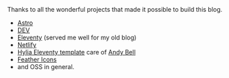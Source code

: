 
<PageLayout title="Thanks">
Thanks to all the wonderful projects that made it possible to build this blog.

- [Astro](https://astro.build)
- [DEV](https://dev.to)
- [Eleventy](https://www.11ty.dev/) (served me well for my old blog)
- [Netlify](https://www.netlify.com)
- [Hylia Eleventy template](https://github.com/hankchizljaw/hylia) care of [Andy
  Bell](https://piccalil.li/)
- [Feather Icons](https://feathericons.com)
- and OSS in general.

</PageLayout>
